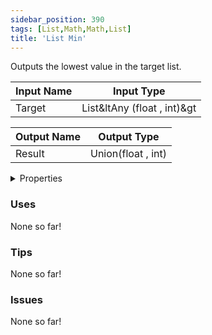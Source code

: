 ```yaml
---
sidebar_position: 390
tags: [List,Math,Math,List]
title: 'List Min'
---
```


Outputs the lowest value in the target list.




<EsbSvg />

| Input Name | Input Type |
|-----------|-----------|
| Target | List&ltAny (float , int)&gt |

| Output Name | Output Type |
|-----------|-----------|
| Result | Union(float , int) |


<details>
  <summary>Properties</summary>
  <div>
    <div>
    <table>
      <thead>
        <tr>
          <th>Is beta required?</th>
          <th>❌</th>
        </tr>
        <tr>
          <th>Is this chip a trolling risk?</th>
          <th>❌</th>
        </tr>
        <tr>
          <th>Is this chip a role assignment risk?</th>
          <th>❌</th>
        </tr>
        <tr>
          <th>Chip UUID</th>
          <th>73e9cc79-66cc-4526-8ed7-87500e208c6b</th>
        </tr>
      </thead>
    </table>
    </div>
  </div>
</details>

### Uses

None so far!

### Tips

None so far!

### Issues

None so far!
